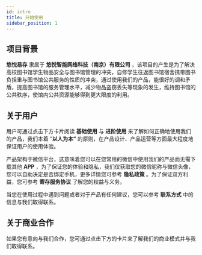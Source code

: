 ```yaml
---
id: intro
title: 开始使用
sidebar_position: 1
---
```


## 项目背景

**悠悦易存** 隶属于 **悠悦智能网络科技（南京）有限公司** ，该项目的产生是为了解决高校图书馆学生物品安全与图书馆管理的冲突，自修学生往返图书馆宿舍携带图书负担重与图书馆公共服务的性质的冲突，通过使用我们的产品，能很好的调和矛盾，提高图书馆的服务管理水平，减少物品盗窃丢失等现象的发生，维持图书馆的公共秩序，使馆内公共资源能够得到更大限度的利用。

## 关于用户

用户可通过点击下方卡片阅读 **基础使用** 与 **进阶使用** 来了解如何正确地使用我们的产品，我们本着 ”**以人为本”** 的原则，在产品设计、产品运营等方面最大程度地保证用户的使用体验。

产品架构于微信平台，这意味着您可以在您常用的微信中使用我们的产品而无需下载其他 **APP** ，为了保证您的体验和隐私，我们仅获取您的微信昵称与微信头像，您可以自助决定是否绑定手机，更多详情您可参考 **隐私政策** 。为了保证双方利益，您可参考 **寄存服务协议** 了解您的权益与义务。

当您在使用过程中遇到问题或者对于产品有任何建议，您可以参考 **联系方式** 中的信息与我们取得联系。

## 关于商业合作

如果您有意向与我们合作，您可通过点击下方的卡片来了解我们的商业模式并与我们取得联系。